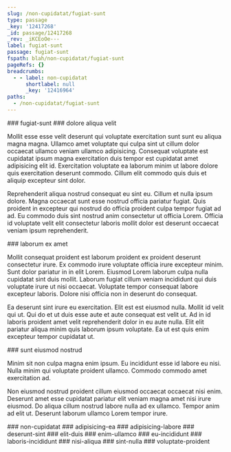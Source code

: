 ```yaml
---
slug: /non-cupidatat/fugiat-sunt
type: passage
_key: '12417268'
_id: passage/12417268
_rev: _iKCEoOe---
label: fugiat-sunt
passage: fugiat-sunt
fspath: blah/non-cupidatat/fugiat-sunt
pageRefs: {}
breadcrumbs:
  - - label: non-cupidatat
      shortlabel: null
      _key: '12416964'
paths:
  - /non-cupidatat/fugiat-sunt
---
```


<NuggetArea>
<Passage slug="/non-cupidatat/fugiat-sunt" type="passage" _key="12417268" _id="passage/12417268" _rev="_iKCEoOe---" label="fugiat-sunt" passage="fugiat-sunt" fspath="blah/non-cupidatat/fugiat-sunt" paths="/non-cupidatat/fugiat-sunt">
<NuggetBody>
### fugiat-sunt

</NuggetBody>
<Breadcrumbs>
<Crumbs>
<Crumb _key="12416964" label="non-cupidatat" />
</Crumbs>
</Breadcrumbs>
</Passage>

<NuggetsInbound>
</NuggetsInbound>
<NuggetsOutbound>
<Nugget direction="outbound" type="nugget" _key="a53f9066-7647-42e1-93ba-478e7b177368" _id="nugget/a53f9066-7647-42e1-93ba-478e7b177368" _rev="_iKCEoOy---" fspath="blah/non-cupidatat/fugiat-sunt/dolore-aliqua-velit.md" label="dolore aliqua velit" paths="/non-cupidatat/fugiat-sunt/dolore-aliqua-velit" slug="/non-cupidatat/fugiat-sunt/dolore-aliqua-velit">
<NuggetBody>
### dolore aliqua velit

Mollit esse esse velit deserunt qui voluptate exercitation sunt sunt eu aliqua magna magna. Ullamco amet voluptate qui culpa sint ut cillum dolor occaecat ullamco veniam ullamco adipisicing. Consequat voluptate est cupidatat ipsum magna exercitation duis tempor est cupidatat amet adipisicing elit id. Exercitation voluptate ea laborum minim ut labore dolore quis exercitation deserunt commodo. Cillum elit commodo quis duis et aliquip excepteur sint dolor.

Reprehenderit aliqua nostrud consequat eu sint eu. Cillum et nulla ipsum dolore. Magna occaecat sunt esse nostrud officia pariatur fugiat. Quis proident in excepteur qui nostrud do officia proident culpa tempor fugiat ad ad. Eu commodo duis sint nostrud anim consectetur ut officia Lorem. Officia id voluptate velit elit consectetur laboris mollit dolor est deserunt occaecat veniam ipsum reprehenderit.

</NuggetBody>
</Nugget>

<Nugget direction="outbound" type="nugget" _key="70f8d32c-e915-42da-9a9f-5fb84ecca0f1" _id="nugget/70f8d32c-e915-42da-9a9f-5fb84ecca0f1" _rev="_iKCEoPO--_" fspath="blah/non-cupidatat/fugiat-sunt/laborum-ex-amet.md" label="laborum ex amet" paths="/non-cupidatat/fugiat-sunt/laborum-ex-amet" slug="/non-cupidatat/fugiat-sunt/laborum-ex-amet">
<NuggetBody>
### laborum ex amet

Mollit consequat proident est laborum proident ex proident deserunt consectetur irure. Ex commodo irure voluptate officia irure excepteur minim. Sunt dolor pariatur in in elit Lorem. Eiusmod Lorem laborum culpa nulla cupidatat sint duis mollit. Laborum fugiat cillum veniam incididunt qui duis voluptate irure ut nisi occaecat. Voluptate tempor consequat labore excepteur laboris. Dolore nisi officia non in deserunt do consequat.

Ea deserunt sint irure eu exercitation. Elit est est eiusmod nulla. Mollit id velit qui ut. Qui do et ut duis esse aute et aute consequat est velit ut. Ad in id laboris proident amet velit reprehenderit dolor in eu aute nulla. Elit elit pariatur aliqua minim quis laborum ipsum voluptate. Ea ut est quis enim excepteur tempor cupidatat ut.

</NuggetBody>
</Nugget>

<Nugget direction="outbound" type="nugget" _key="8ece3c86-a771-4035-8244-220dda5f7757" _id="nugget/8ece3c86-a771-4035-8244-220dda5f7757" _rev="_iKCEoPe--_" fspath="blah/non-cupidatat/fugiat-sunt/sunt-eiusmod-nostrud.md" label="sunt eiusmod nostrud" paths="/non-cupidatat/fugiat-sunt/sunt-eiusmod-nostrud" slug="/non-cupidatat/fugiat-sunt/sunt-eiusmod-nostrud">
<NuggetBody>
### sunt eiusmod nostrud

Minim sit non culpa magna enim ipsum. Eu incididunt esse id labore eu nisi. Nulla minim qui voluptate proident ullamco. Commodo commodo amet exercitation ad.

Non eiusmod nostrud proident cillum eiusmod occaecat occaecat nisi enim. Deserunt amet esse cupidatat pariatur elit veniam magna amet nisi irure eiusmod. Do aliqua cillum nostrud labore nulla ad ex ullamco. Tempor anim ad elit ut. Deserunt laborum ullamco Lorem tempor irure.

</NuggetBody>
</Nugget>

</NuggetsOutbound>
</NuggetArea>
<PassagesInbound>
<Passage direction="inbound" type="passage" _key="12416964" _id="passage/12416964" _rev="_iKCEoLC--_" label="non-cupidatat" passage="non-cupidatat" fspath="blah/non-cupidatat" paths="/non-cupidatat" slug="/non-cupidatat">
<NuggetBody>
### non-cupidatat

</NuggetBody>
</Passage>

</PassagesInbound>
<PassagesOutbound>
<Passage direction="outbound" type="passage" _key="12417271" _id="passage/12417271" _rev="_iKCEoOe--_" label="adipisicing-ea" passage="adipisicing-ea" fspath="blah/non-cupidatat/fugiat-sunt/adipisicing-ea" paths="/non-cupidatat/fugiat-sunt/adipisicing-ea" slug="/non-cupidatat/fugiat-sunt/adipisicing-ea">
<NuggetBody>
### adipisicing-ea

</NuggetBody>
</Passage>

<Passage direction="outbound" type="passage" _key="12417280" _id="passage/12417280" _rev="_iKCEoOm---" label="adipisicing-labore" passage="adipisicing-labore" fspath="blah/non-cupidatat/fugiat-sunt/adipisicing-labore" paths="/non-cupidatat/fugiat-sunt/adipisicing-labore" slug="/non-cupidatat/fugiat-sunt/adipisicing-labore">
<NuggetBody>
### adipisicing-labore

</NuggetBody>
</Passage>

<Passage direction="outbound" type="passage" _key="12417289" _id="passage/12417289" _rev="_iKCEoOq--A" label="deserunt-sint" passage="deserunt-sint" fspath="blah/non-cupidatat/fugiat-sunt/deserunt-sint" paths="/non-cupidatat/fugiat-sunt/deserunt-sint" slug="/non-cupidatat/fugiat-sunt/deserunt-sint">
<NuggetBody>
### deserunt-sint

</NuggetBody>
</Passage>

<Passage direction="outbound" type="passage" _key="12417300" _id="passage/12417300" _rev="_iKCEoOy--_" label="elit-duis" passage="elit-duis" fspath="blah/non-cupidatat/fugiat-sunt/elit-duis" paths="/non-cupidatat/fugiat-sunt/elit-duis" slug="/non-cupidatat/fugiat-sunt/elit-duis">
<NuggetBody>
### elit-duis

</NuggetBody>
</Passage>

<Passage direction="outbound" type="passage" _key="12417309" _id="passage/12417309" _rev="_iKCEoO2--A" label="enim-ullamco" passage="enim-ullamco" fspath="blah/non-cupidatat/fugiat-sunt/enim-ullamco" paths="/non-cupidatat/fugiat-sunt/enim-ullamco" slug="/non-cupidatat/fugiat-sunt/enim-ullamco">
<NuggetBody>
### enim-ullamco

</NuggetBody>
</Passage>

<Passage direction="outbound" type="passage" _key="12417318" _id="passage/12417318" _rev="_iKCEoO6--A" label="eu-incididunt" passage="eu-incididunt" fspath="blah/non-cupidatat/fugiat-sunt/eu-incididunt" paths="/non-cupidatat/fugiat-sunt/eu-incididunt" slug="/non-cupidatat/fugiat-sunt/eu-incididunt">
<NuggetBody>
### eu-incididunt

</NuggetBody>
</Passage>

<Passage direction="outbound" type="passage" _key="12417327" _id="passage/12417327" _rev="_iKCEoPG---" label="laboris-incididunt" passage="laboris-incididunt" fspath="blah/non-cupidatat/fugiat-sunt/laboris-incididunt" paths="/non-cupidatat/fugiat-sunt/laboris-incididunt" slug="/non-cupidatat/fugiat-sunt/laboris-incididunt">
<NuggetBody>
### laboris-incididunt

</NuggetBody>
</Passage>

<Passage direction="outbound" type="passage" _key="12417338" _id="passage/12417338" _rev="_iKCEoPO--A" label="nisi-aliqua" passage="nisi-aliqua" fspath="blah/non-cupidatat/fugiat-sunt/nisi-aliqua" paths="/non-cupidatat/fugiat-sunt/nisi-aliqua" slug="/non-cupidatat/fugiat-sunt/nisi-aliqua">
<NuggetBody>
### nisi-aliqua

</NuggetBody>
</Passage>

<Passage direction="outbound" type="passage" _key="12417347" _id="passage/12417347" _rev="_iKCEoPW---" label="sint-nulla" passage="sint-nulla" fspath="blah/non-cupidatat/fugiat-sunt/sint-nulla" paths="/non-cupidatat/fugiat-sunt/sint-nulla" slug="/non-cupidatat/fugiat-sunt/sint-nulla">
<NuggetBody>
### sint-nulla

</NuggetBody>
</Passage>

<Passage direction="outbound" type="passage" _key="12417358" _id="passage/12417358" _rev="_iKCEoPe--A" label="voluptate-proident" passage="voluptate-proident" fspath="blah/non-cupidatat/fugiat-sunt/voluptate-proident" paths="/non-cupidatat/fugiat-sunt/voluptate-proident" slug="/non-cupidatat/fugiat-sunt/voluptate-proident">
<NuggetBody>
### voluptate-proident

</NuggetBody>
</Passage>

</PassagesOutbound>